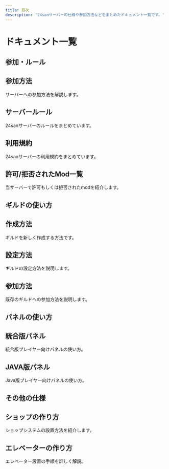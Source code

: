 ```yaml
---
title: 目次
description: '24sanサーバーの仕様や参加方法などをまとめたドキュメント一覧です。'
---
```



# ドキュメント一覧

<style>
  .grid-container {
    display: grid;
    grid-template-columns: repeat(auto-fit, minmax(300px, 1fr));
    gap: 16px;
    margin-bottom: 32px;
  }
  .card-hover {
    display: block;
    border: 2px solid #ccc;
    border-radius: 8px;
    padding: 16px;
    transition: border-color 0.3s;
    text-decoration: none;
  }
  .card-hover:hover {
    border-color: #3498db;
  }
  .card__body h2 {
    font-size: 1.5rem;
    margin-bottom: 8px;
  }
  .card__body p {
    font-size: 0.9rem;
    color: #666;
  }
  .doc-section-title {
    font-size: 2rem;
    margin-bottom: 16px;
    font-weight: bold;
  }
</style>

<h2 className="doc-section-title">参加・ルール</h2>

<div className="grid-container">
  <Link className="card-hover" to="/docs/how-to-join">
    <div className="card__body">
      <h2>参加方法</h2>
      <p>サーバーへの参加方法を解説します。</p>
    </div>
  </Link>

  <Link className="card-hover" to="/docs/server-rules">
    <div className="card__body">
      <h2>サーバールール</h2>
      <p>24sanサーバーのルールをまとめています。</p>
    </div>
  </Link>

  <Link className="card-hover" to="/docs/server-rules">
    <div className="card__body">
      <h2>利用規約</h2>
      <p>24sanサーバーの利用規約をまとめています。</p>
    </div>
  </Link>

  <Link className="card-hover" to="/docs/server-rules">
    <div className="card__body">
      <h2>許可/拒否されたMod一覧</h2>
      <p>当サーバーで許可もしくは拒否されたmodを紹介します。</p>
    </div>
  </Link>
</div>

<h2 className="doc-section-title">ギルドの使い方</h2>

<div className="grid-container">
  <Link className="card-hover" to="/docs/guild-create">
    <div className="card__body">
      <h2>作成方法</h2>
      <p>ギルドを新しく作成する方法です。</p>
    </div>
  </Link>

  <Link className="card-hover" to="/docs/guild-create">
    <div className="card__body">
      <h2>設定方法</h2>
      <p>ギルドの設定方法を説明します。</p>
    </div>
  </Link>

  <Link className="card-hover" to="/docs/guild-join">
    <div className="card__body">
      <h2>参加方法</h2>
      <p>既存のギルドへの参加方法を説明します。</p>
    </div>
  </Link>
</div>

<h2 className="doc-section-title">パネルの使い方</h2>

<div className="grid-container">
  <Link className="card-hover" to="/docs/panel-bedrock">
    <div className="card__body">
      <h2>統合版パネル</h2>
      <p>統合版プレイヤー向けパネルの使い方。</p>
    </div>
  </Link>

  <Link className="card-hover" to="/docs/panel-java">
    <div className="card__body">
      <h2>JAVA版パネル</h2>
      <p>Java版プレイヤー向けパネルの使い方。</p>
    </div>
  </Link>
</div>

<h2 className="doc-section-title">その他の仕様</h2>

<div className="grid-container">
  <Link className="card-hover" to="/docs/shop">
    <div className="card__body">
      <h2>ショップの作り方</h2>
      <p>ショップシステムの設置方法を紹介します。</p>
    </div>
  </Link>

  <Link className="card-hover" to="/docs/elevator">
    <div className="card__body">
      <h2>エレベーターの作り方</h2>
      <p>エレベーター設置の手順を詳しく解説。</p>
    </div>
  </Link>
</div>
